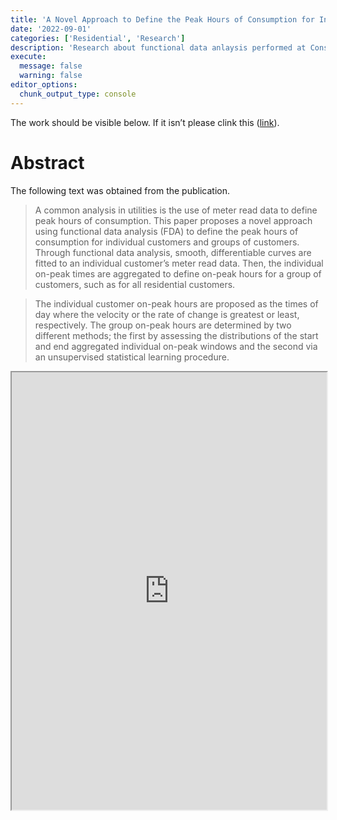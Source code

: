 ```yaml
---
title: 'A Novel Approach to Define the Peak Hours of Consumption for Individual Customers and Groups of Customers Using Functional Data Analysis'
date: '2022-09-01'
categories: ['Residential', 'Research']
description: 'Research about functional data anlaysis performed at Consumers Energy'
execute: 
  message: false
  warning: false
editor_options: 
  chunk_output_type: console
---
```


The work should be visible below.
If it isn't please clink this ([link](https://rpubs.com/kaladin_stormblessed/onpeak_fda)).

# Abstract

The following text was obtained from the publication.

> A common analysis in utilities is the use of meter read data to define peak hours of consumption. This paper proposes a novel approach using functional data analysis (FDA) to define the peak hours of consumption for individual customers and groups of customers. Through functional data analysis, smooth, differentiable curves are fitted to an individual customer’s meter read data. Then, the individual on-peak times are aggregated to define on-peak hours for a group of customers, such as for all residential customers.

> The individual customer on-peak hours are proposed as the times of day where the velocity or the rate of change is greatest or least, respectively. The group on-peak hours are determined by two different methods; the first by assessing the distributions of the start and end aggregated individual on-peak windows and the second via an unsupervised statistical learning procedure.

::: {=html}
<iframe src="https://rpubs.com/kaladin_stormblessed/onpeak_fda" width="100%" height="700px"></iframe>
:::